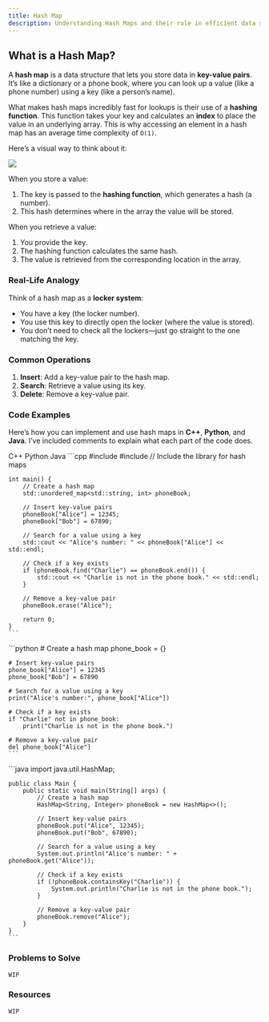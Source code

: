 ```yaml
---
title: Hash Map
description: Understanding Hash Maps and their role in efficient data storage and retrieval.
---
```


## <Annotate>What is a Hash Map?</Annotate>

A **hash map** is a data structure that lets you store data in **key-value pairs**. It’s like a dictionary or a phone book, where you can look up a value (like a phone number) using a key (like a person’s name). 

What makes hash maps incredibly fast for lookups is their use of a **hashing function**. This function takes your key and calculates an **index** to place the value in an underlying array. This is why accessing an element in a hash map has an average time complexity of `O(1)`.

Here’s a visual way to think about it:

![](/hashmap.png)

When you store a value:
1. The key is passed to the **hashing function**, which generates a hash (a number).
2. This hash determines where in the array the value will be stored.

When you retrieve a value:
1. You provide the key.
2. The hashing function calculates the same hash.
3. The value is retrieved from the corresponding location in the array.

### <Annotate>Real-Life Analogy</Annotate>

Think of a hash map as a **locker system**:
- You have a key (the locker number).
- You use this key to directly open the locker (where the value is stored).
- You don’t need to check all the lockers—just go straight to the one matching the key.

### <Annotate>Common Operations</Annotate>

1. **Insert**: Add a key-value pair to the hash map.
2. **Search**: Retrieve a value using its key.
3. **Delete**: Remove a key-value pair.

### <Annotate>Code Examples</Annotate>

Here’s how you can implement and use hash maps in **C++**, **Python**, and **Java**. I’ve included comments to explain what each part of the code does.

<Tabs defaultValue="python" className="pt-5 pb-1">
  <TabsList>
    <TabsTrigger value="cpp">C++</TabsTrigger>
    <TabsTrigger value="python">Python</TabsTrigger>
    <TabsTrigger value="java">Java</TabsTrigger>
  </TabsList>

  <TabsContent value="cpp">
    ```cpp
    #include <iostream>
    #include <unordered_map> // Include the library for hash maps

    int main() {
        // Create a hash map
        std::unordered_map<std::string, int> phoneBook;

        // Insert key-value pairs
        phoneBook["Alice"] = 12345;
        phoneBook["Bob"] = 67890;

        // Search for a value using a key
        std::cout << "Alice's number: " << phoneBook["Alice"] << std::endl;

        // Check if a key exists
        if (phoneBook.find("Charlie") == phoneBook.end()) {
            std::cout << "Charlie is not in the phone book." << std::endl;
        }

        // Remove a key-value pair
        phoneBook.erase("Alice");

        return 0;
    }
    ```
  </TabsContent>

  <TabsContent value="python">
    ```python
    # Create a hash map
    phone_book = {}

    # Insert key-value pairs
    phone_book["Alice"] = 12345
    phone_book["Bob"] = 67890

    # Search for a value using a key
    print("Alice's number:", phone_book["Alice"])

    # Check if a key exists
    if "Charlie" not in phone_book:
        print("Charlie is not in the phone book.")

    # Remove a key-value pair
    del phone_book["Alice"]
    ```
  </TabsContent>

  <TabsContent value="java">
    ```java
    import java.util.HashMap;

    public class Main {
        public static void main(String[] args) {
            // Create a hash map
            HashMap<String, Integer> phoneBook = new HashMap<>();

            // Insert key-value pairs
            phoneBook.put("Alice", 12345);
            phoneBook.put("Bob", 67890);

            // Search for a value using a key
            System.out.println("Alice's number: " + phoneBook.get("Alice"));

            // Check if a key exists
            if (!phoneBook.containsKey("Charlie")) {
                System.out.println("Charlie is not in the phone book.");
            }

            // Remove a key-value pair
            phoneBook.remove("Alice");
        }
    }
    ```
  </TabsContent>
</Tabs>

### <Annotate>Problems to Solve</Annotate>

`WIP`

### <Annotate>Resources</Annotate>

`WIP`